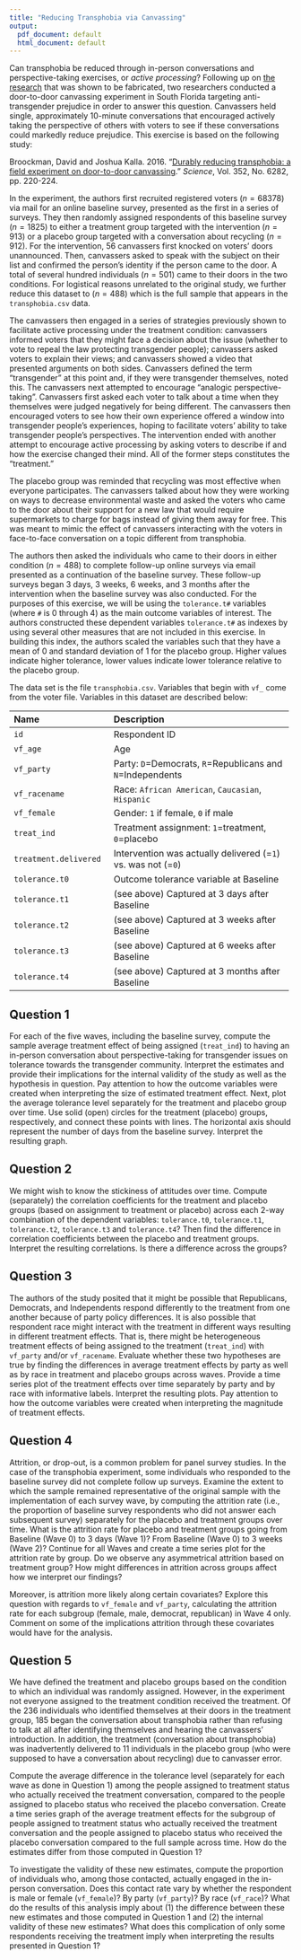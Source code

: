 ```yaml
---
title: "Reducing Transphobia via Canvassing"
output:
  pdf_document: default
  html_document: default
---
```


Can transphobia be reduced through in-person conversations and perspective-taking exercises, or *active processing*?  Following up on [the research](http://dx.doi.org/10.1126/science.1256151) that was shown to be fabricated, two researchers conducted a door-to-door canvassing experiment in South Florida targeting anti-transgender prejudice in order to answer this question. Canvassers held single, approximately 10-minute conversations that encouraged actively taking the perspective of others with voters to see if these conversations could markedly reduce prejudice.  This exercise is based on the following study:

Broockman, David and Joshua Kalla. 2016. "[Durably reducing transphobia: a field experiment on door-to-door canvassing](https://dx.doi.org/10.1126/science.aad9713)." *Science*, Vol. 352, No. 6282, pp. 220-224.

In the experiment, the authors first recruited registered voters ($n=68378$) via mail for an online baseline survey, presented as the first in a series of surveys. They then randomly assigned respondents of this baseline survey ($n=1825$) to either a treatment group targeted with the intervention ($n=913$) or a placebo group targeted with a conversation about recycling ($n=912$).  For the intervention, 56 canvassers first knocked on voters’ doors unannounced. Then, canvassers asked to speak with the subject on their list and confirmed the person's identity if the person came to the door. A total of several hundred individuals ($n=501$) came to their doors in the two conditions. For logistical reasons unrelated to the original study, we further reduce this dataset to ($n=488$) which is the full sample that appears in the `transphobia.csv` data.

The canvassers then engaged in a series of strategies previously shown to facilitate active processing under the treatment condition: canvassers informed voters that they might face a decision about the issue (whether to vote to repeal the law protecting transgender people); canvassers asked voters to explain their views; and canvassers showed a video that presented arguments on both sides. Canvassers defined the term "transgender" at this point and, if they were transgender themselves, noted this. The canvassers next attempted to encourage "analogic perspective-taking". Canvassers first asked each voter to talk about a time when they themselves were judged negatively for being different. The canvassers then encouraged voters to see how their own experience offered a window into transgender people’s experiences, hoping to facilitate voters’ ability to take transgender people’s perspectives. The intervention ended with another attempt to encourage active processing by asking voters to describe if and how the exercise changed their mind. All of the former steps constitutes the "treatment." 

The placebo group was reminded that recycling was most effective when everyone participates. The canvassers talked about how they were working on ways to decrease environmental waste and asked the voters who came to the door about their support for a new law that would require supermarkets to charge for bags instead of giving them away for free. This was meant to mimic the effect of canvassers interacting with the voters in face-to-face conversation on a topic different from transphobia.

The authors then asked the individuals who came to their doors in either condition ($n=488$) to complete follow-up online surveys via email presented as a continuation of the baseline survey. These follow-up surveys began 3 days, 3 weeks, 6 weeks, and 3 months after the intervention when the baseline survey was also conducted. For the purposes of this exercise, we will be using the `tolerance.t#` variables (where `#` is 0 through 4) as the main outcome variables of interest. The authors constructed these dependent variables `tolerance.t#` as indexes by using several other measures that are not included in this exercise. In building this index, the authors scaled the variables such that they have a mean of 0 and standard deviation of 1 for the placebo group. Higher values indicate higher tolerance, lower values indicate lower tolerance relative to the placebo group. 

The data set is the file `transphobia.csv`. Variables that begin with `vf_` come from the voter file. Variables in this dataset are described below:

-------------------------------------------------------------------------------------------
 Name                             Description
 -------------------------------- ----------------------------------------------------------
 `id`                             Respondent ID
 
 `vf_age`                         Age
 
 `vf_party`                       Party: `D`=Democrats, `R`=Republicans and `N`=Independents
 
 `vf_racename`                    Race: `African American`, `Caucasian`, `Hispanic`
 
 `vf_female`                      Gender: `1` if female, `0` if male
 
 `treat_ind`                      Treatment assignment: `1`=treatment, `0`=placebo
 
 `treatment.delivered`            Intervention was actually delivered (=`1`) vs. was not (=`0`)
 
 `tolerance.t0`                   Outcome tolerance variable at Baseline
 
 `tolerance.t1`                   (see above) Captured at 3 days after Baseline
 
 `tolerance.t2`                   (see above) Captured at 3 weeks after Baseline
 
 `tolerance.t3`                   (see above) Captured at 6 weeks after Baseline
 
 `tolerance.t4`                   (see above) Captured at 3 months after Baseline
-------------------------------------------------------------------------------------------
  
## Question 1

For each of the five waves, including the baseline survey, compute the sample average treatment effect of being assigned (`treat_ind`) to having an in-person conversation about perspective-taking for transgender issues on tolerance towards the transgender community.  Interpret the estimates and provide their implications for the internal validity of the study as well as the hypothesis in question.  Pay attention to how the outcome variables were created when interpreting the size of estimated treatment effect.  Next, plot the average tolerance level separately for the treatment and placebo group over time.  Use solid (open) circles for the treatment (placebo) groups, respectively, and connect these points with lines.  The horizontal axis should represent the number of days from the baseline survey. Interpret the resulting graph.

## Question 2

We might wish to know the stickiness of attitudes over time. Compute (separately) the correlation coefficients for the treatment and placebo groups (based on assignment to treatment or placebo) across each 2-way combination of the dependent variables: `tolerance.t0`, `tolerance.t1`, `tolerance.t2`, `tolerance.t3` and `tolerance.t4`? Then find the difference in correlation coefficients between the placebo and treatment groups. Interpret the resulting correlations. Is there a difference across the groups? 

## Question 3

The authors of the study posited that it might be possible that Republicans, Democrats, and Independents respond differently to the treatment from one another because of party policy differences. It is also possible that respondent race might interact with the treatment in different ways resulting in different treatment effects. That is, there might be heterogeneous treatment effects of being assigned to the treatment (`treat_ind`) with `vf_party` and/or `vf_racename`. Evaluate whether these two hypotheses are true by finding the differences in average treatment effects by party as well as by race in treatment and placebo groups across waves.   Provide a time series plot of the treatment effects over time separately by party and by race with informative labels. Interpret the resulting plots. Pay attention to how the outcome variables were created when interpreting the magnitude of treatment effects.

## Question 4

Attrition, or drop-out, is a common problem for panel survey studies. In the case of the transphobia experiment, some individuals who responded to the baseline survey did not complete follow up surveys. Examine the extent to which the sample remained representative of the original sample with the implementation of each survey wave, by computing the attrition rate (i.e., the proportion of baseline survey respondents who did not answer each subsequent survey) separately for the placebo and treatment groups over time.  What is the attrition rate for placebo and treatment groups going from Baseline (Wave 0) to 3 days (Wave 1)? From Baseline (Wave 0) to 3 weeks (Wave 2)? Continue for all Waves and create a time series plot for the attrition rate by group. Do we observe any asymmetrical attrition based on treatment group? How might differences in attrition across groups affect how we interpret our findings?

Moreover, is attrition more likely along certain covariates? Explore this question with regards to `vf_female` and `vf_party`, calculating the attrition rate for each subgroup (female, male, democrat, republican) in Wave 4 only.  Comment on some of the implications attrition through these covariates would have for the analysis. 

## Question 5

We have defined the treatment and placebo groups based on the condition to which an individual was randomly assigned. However, in the experiment not everyone assigned to the treatment condition received the treatment. Of the 236 individuals who identified themselves at their doors in the treatment group, 185 began the conversation about transphobia rather than refusing to talk at all after identifying themselves and hearing the canvassers' introduction.  In addition, the treatment (conversation about transphobia) was inadvertently delivered to 11 individuals in the placebo group (who were supposed to have a conversation about recycling) due to canvasser error.  

Compute the average difference in the tolerance level (separately for each wave as done in Question 1) among the people assigned to treatment status who actually received the treatment conversation, compared to the people assigned to placebo status who received the placebo conversation. Create a time series graph of the average treatment effects for the subgroup of people assigned to treatment status who actually received the treatment conversation and the people assigned to placebo status who received the placebo conversation compared to the full sample across time.  How do the estimates differ from those computed in Question 1? 

To investigate the validity of these new estimates, compute the proportion of individuals who, among those contacted, actually engaged in the in-person conversation. Does this contact rate vary by whether the respondent is male or female (`vf_female`)? By party (`vf_party`)? By race (`vf_race`)?  What do the results of this analysis imply about (1) the difference between these new estimates and those computed in Question 1 and (2) the internal validity of these new estimates? What does this complication of only some respondents receiving the treatment imply when interpreting the results presented in Question 1? 

